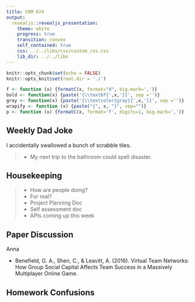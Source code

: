 ```yaml
---
title: COM 674
output: 
  revealjs::revealjs_presentation:
    theme: white
    progress: true
    transition: convex
    self_contained: true
    css: ../../libs/css/custom_css.css
    lib_dir: ../../libs
---
```


```r
knitr::opts_chunk$set(echo = FALSE)
knitr::opts_knit$set(root.dir = './')

f <- function (x) {formatC(x, format="d", big.mark=',')}
bold <- function(x) {paste('{\\textbf{',x,'}}', sep ='')}
gray <- function(x) {paste('{\\textcolor{gray}{',x,'}}', sep ='')}
wrapify <- function (x) {paste("{", x, "}", sep="")}
p <- function (x) {formatC(x, format='f', digits=1, big.mark=',')}
```

## Weekly Dad Joke

I accidentally swallowed a bunch of scrabble tiles.


> - My next trip to the bathroom could spell disaster.

## Housekeeping

> - How are people doing?
> - For real?
> - Project Planning Doc
> - Self assessment doc
> - APIs coming up this week

## Paper Discussion

Anna

- Benefield, G. A., Shen, C., & Leavitt, A. (2016). Virtual Team Networks: How Group Social Capital Affects Team Success in a Massively Multiplayer Online Game.


## Homework Confusions


